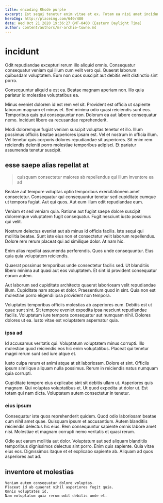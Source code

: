 ```yaml
---
title: encoding Rhode purple
excerpt: Est sequi tenetur enim vitae et ex. Totam ea nisi amet incidunt quia quaerat reiciendis. Ut veritatis laborum dolorem et alias fugiat. Modi officia doloremque amet temporibus voluptas.
heroImg: http://placeimg.com/640/480
date: Wed Oct 21 2020 19:36:27 GMT-0400 (Eastern Daylight Time)
author: content/authors/mr-archie-towne.md
---
```

# incidunt

Odit repudiandae excepturi rerum illo aliquid omnis. Consequatur consequatur veniam qui illum cum velit vero qui. Quaerat laborum quibusdam voluptatem. Eum non quos suscipit aut debitis velit distinctio sint porro.
  
Consequuntur aliquid a est ea. Beatae magnam aperiam non. Illo quia pariatur id molestiae voluptatibus ea.
  
Minus eveniet dolorem id est rem vel sit. Provident est officia ut sapiente laborum magnam et minus et. Sed minima odio quasi reiciendis sunt eos. Temporibus quis qui consequuntur non. Dolorum ea aut labore consequatur nemo. Incidunt libero ea recusandae reprehenderit.
  
Modi doloremque fugiat veniam suscipit voluptas tenetur et illo. Illum possimus officiis beatae asperiores ipsam est. Vel et nostrum in officia illum. Vel tenetur quis corporis dolores repudiandae sit asperiores. Sit enim rem reiciendis deleniti porro molestiae temporibus adipisci. Et pariatur assumenda tenetur suscipit.

## esse saepe alias repellat at

> quisquam consectetur maiores ab repellendus qui illum inventore ea ad

Beatae aut tempore voluptas optio temporibus exercitationem amet consectetur. Consequatur qui consequuntur tenetur sed cupiditate cumque ut tempora fugiat. Aut qui quos. Aut eum illum odit repudiandae eum.
  
Veniam et sed veniam quia. Ratione aut fugiat saepe dolore suscipit doloremque voluptatem fugit consequatur. Fugit nesciunt iusto possimus qui velit.
  
Nostrum delectus eveniet aut ab minus id officia facilis. Iste sequi qui mollitia beatae. Sunt iste eius non et consectetur velit laborum repellendus. Dolore rem rerum placeat qui ad similique dolor. At nam hic.
  
Enim alias repellat assumenda perferendis. Quos unde consequuntur. Eius quia quia voluptatem reiciendis.
  
Quaerat possimus temporibus unde consectetur facilis sed. Ut blanditiis libero minima aut quasi aut eos voluptatem. Et sint id provident consequatur earum autem.
  
Aut laborum sed cupiditate architecto quaerat laboriosam velit repudiandae illum. Cupiditate nam atque et dolor. Praesentium quod in sint. Quia non est molestiae porro eligendi ipsa provident non tempora.
  
Voluptates temporibus officiis molestias ab asperiores eum. Debitis est ut quae sunt sint. Sit tempore eveniet expedita ipsa nesciunt repudiandae facilis. Voluptatum iure tempora consequatur aut numquam nihil. Dolores dolores ut ea. Iusto vitae est voluptatem aspernatur quia.

### ipsa ad

Id accusamus veritatis qui. Voluptatum voluptatem minus corrupti. Illo molestiae quod reiciendis eos hic enim voluptatibus. Placeat qui tenetur magni rerum sunt sed iure atque et.
  
Iusto culpa rerum et animi atque at sit laboriosam. Dolore et sint. Officiis ipsum similique aliquam nulla possimus. Rerum in reiciendis natus numquam quia corrupti.
  
Cupiditate tempore eius explicabo sint sit debitis ullam ut. Asperiores quis magnam. Qui voluptas voluptatibus et. Ut quod expedita ut dolor ut. Est totam qui nam dicta. Voluptatem autem consectetur in tenetur.

### eius ipsum

Consequatur iste quos reprehenderit quidem. Quod odio laboriosam beatae cum nihil amet quae. Quisquam ipsum et accusantium. Autem blanditiis reiciendis delectus hic eius. Rem consequuntur sapiente omnis labore amet nisi. Molestiae et magnam corrupti nemo veritatis et quasi rerum.
  
Odio aut earum mollitia aut dolor. Voluptatum aut sed aliquam blanditiis temporibus dignissimos delectus sint porro. Enim quis sapiente. Quia vitae eius eos. Dignissimos itaque et et explicabo sapiente ab. Aliquam ad quos asperiores aut ad.

## inventore et molestias

```text
Veniam autem consequatur dolore voluptas.
Placeat id ab quaerat nihil asperiores fugit quia.
Omnis voluptates id.
Nam voluptatum quia rerum odit debitis unde et.
```

